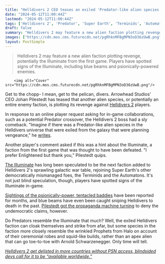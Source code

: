 ```yaml
---
title: "Helldivers 2 CEO teases an exiled 'Predator-like alien species' that's 'planning vengeance' against Super Earth"
date: "2024-05-12T11:00:44Z"
lastmod: "2024-05-12T11:00:44Z"
tags: ['Helldivers 2', 'Predator', 'Super Earth', 'Terminids', 'Automatons', 'Illuminate', 'Halo', 'Prophets']
draft: false
summary: "Helldivers 2 may feature a new alien faction plotting revenge, potentially the Illuminate from the first game. Players have spotted signs of the Illuminate, including blue beams and psionically-powered enemies."
images: ["https://cdn.mos.cms.futurecdn.net/pgRhknMFBgMPN3oD36zUwB.png"]
layout: PostSimple
---
```

> Helldivers 2 may feature a new alien faction plotting revenge, potentially the Illuminate from the first game. Players have spotted signs of the Illuminate, including blue beams and psionically-powered enemies.


        <img alt="Cover" src="https://cdn.mos.cms.futurecdn.net/pgRhknMFBgMPN3oD36zUwB.png"/>
        
Get to the chopp- I mean, get to the pelican, divers. Arrowhead Studios' CEO Johan Pilestedt has teased that another alien species, or potentially an entire enemy faction, is plotting its revenge against [Helldivers 2](https://www.gamesradar.com/helldivers-2-guide/) players.

In response to an online player request asking for in-game collaborations, such as a potential Predator crossover, the Helldivers 2 boss had a sly comeback. "Imagine if there was a Predator-like alien species in the Helldivers universe that were exiled from the galaxy that were planning vengeance," he [writes](https://twitter.com/Pilestedt/status/1789405330104836434). 

Another player's comment asked if this was a hint about the Illuminate, a faction from the first game that was thought to have been defeated. "I prefer Enlightened but thank you," Pilestedt quips.

[The Illuminate](https://www.gamesradar.com/helldivers-2-illuminate-third-faction/) has long been speculated to be the next faction added to Helldivers 2's sprawling galactic war table, rejoining Super Earth's other democratically mismanaged foes, the Terminids and the Automatons. It's not just blind speculation, though, players have spotted signs of the Illuminate in-game. 

[Sightings of the psionically-power, tentacled baddies](https://www.gamesradar.com/helldivers-2-players-think-theyre-getting-mechs-soon-as-well-as-a-faction-from-the-original-game/) have been reported for months, and blue beams have even been caught sniping Helldivers to death in the past. [Pilestedt got the propaganda machine turning](https://www.gamesradar.com/helldivers-2-grunts-capture-sightings-of-a-returning-faction-while-the-games-director-desperately-restarts-the-propaganda-machine-the-illuminate-are-already-here/) to deny the undemocratic claims, however. 

Do Predators resemble the Illuminate that much? Well, the exiled Helldivers faction can cloak themselves and strike from afar, but some species in the faction more closely resemble the wrinkled Prophets from Halo on account of their ceremonial robes and squid-like builds, rather than an apex alien that can go toe-to-toe with Arnold Schwarzenegger. Only time will tell.

[<em>Helldivers 2 get delisted in more countries without PSN access, blindsided devs call for it to be “available worldwide.”</em>](https://www.gamesradar.com/games/third-person-shooter/helldivers-2-gets-delisted-in-more-countries-without-psn-access-blindsided-devs-call-for-it-to-be-available-worldwide/)
        